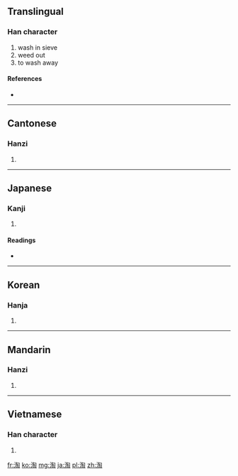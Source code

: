 ==Translingual==

===Han character===
{{Han char|rn=85|rad=水|as=08|sn=11|four=3712<sub>0</sub>|canj=水心人山 (EPOU)}}

# wash in sieve
# weed out
# to wash away

====References====
* {{Han ref|kx=0629.300|dkj=17642|dj=1032.030|hdz=31656.060|uh=6DD8|ud=28120|bh=B25E|bd=45662}}

----

==Cantonese==

===Hanzi===
{{yue-hanzi|jyut=|y=tou4}}

# {{defn|lang=yue|sort=水08}}

----

==Japanese==

===Kanji===
{{ja-kanji|grade=|rs=水08}}

# {{defn|lang=ja|sort=水08}}

====Readings====
* {{ja-readings|on=[[とう]] (tō)|kun=[[よなげる]] (yonageru)}}

----

==Korean==

===Hanja===
{{ko-hanja|hangeul=도|eumhun=|rv=do|mr=to|y=to}}

# {{defn|lang=ko|sort=水08}}

----

==Mandarin==

===Hanzi===
{{cmn-hanzi|pin=[[táo]] ([[tao2]])|wg=t'ao<sup>2</sup>}}

# {{defn|lang=cmn|sort=水08}}

----

==Vietnamese==

===Han character===
{{vi-hantu|[[đào]], [[rào]]|rs=水08}}

# {{defn|lang=vi|sort=水08}}

[[fr:淘]]
[[ko:淘]]
[[mg:淘]]
[[ja:淘]]
[[pl:淘]]
[[zh:淘]]